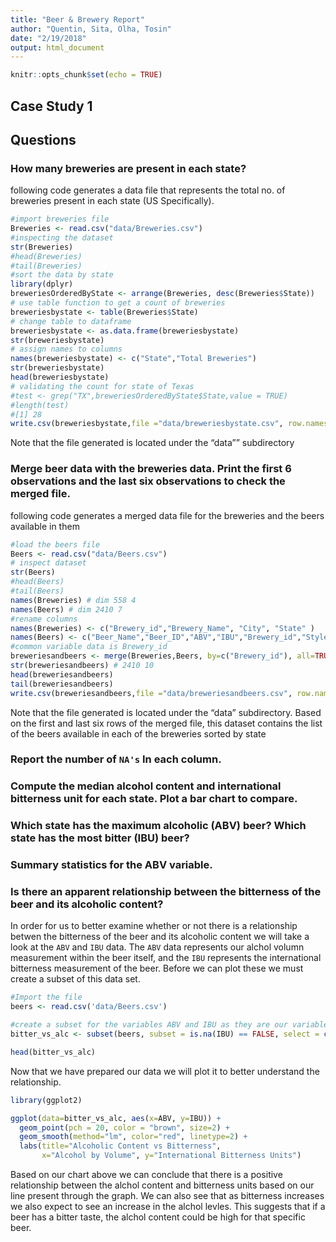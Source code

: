 ```yaml
---
title: "Beer & Brewery Report"
author: "Quentin, Sita, Olha, Tosin"
date: "2/19/2018"
output: html_document
---
```


```r
knitr::opts_chunk$set(echo = TRUE)
```

## Case Study 1

## Questions

### How many breweries are present in each state?
following code generates a data file that represents the total no. of breweries present in each state (US Specifically).
```r
#import breweries file
Breweries <- read.csv("data/Breweries.csv")
#inspecting the dataset
str(Breweries)
#head(Breweries)
#tail(Breweries)
#sort the data by state
library(dplyr)
breweriesOrderedByState <- arrange(Breweries, desc(Breweries$State))
# use table function to get a count of breweries
breweriesbystate <- table(Breweries$State)
# change table to dataframe
breweriesbystate <- as.data.frame(breweriesbystate)
str(breweriesbystate)
# assign names to columns
names(breweriesbystate) <- c("State","Total Breweries")
str(breweriesbystate)
head(breweriesbystate)
# validating the count for state of Texas
#test <- grep("TX",breweriesOrderedByState$State,value = TRUE)
#length(test)
#[1] 28
write.csv(breweriesbystate,file ="data/breweriesbystate.csv", row.names = FALSE, quote=FALSE)

```
Note that the file generated is located under the "data"" subdirectory

###  Merge beer data with the breweries data. Print the first 6 observations and the last six observations to check the merged file.

following code generates a merged data file for the breweries and the beers available in them

```r
#load the beers file
Beers <- read.csv("data/Beers.csv")
# inspect dataset
str(Beers)
#head(Beers)
#tail(Beers)
names(Breweries) # dim 558 4
names(Beers) # dim 2410 7
#rename columns
names(Breweries) <- c("Brewery_id","Brewery_Name", "City", "State" )
names(Beers) <- c("Beer_Name","Beer_ID","ABV","IBU","Brewery_id","Style","Ounces") 
#common variable data is Brewery_id
breweriesandbeers <- merge(Breweries,Beers, by=c("Brewery_id"), all=TRUE)
str(breweriesandbeers) # 2410 10
head(breweriesandbeers)
tail(breweriesandbeers)
write.csv(breweriesandbeers,file ="data/breweriesandbeers.csv", row.names = FALSE, quote=FALSE)

```
Note that the file generated is located under the "data" subdirectory. Based on the first and last six rows of the merged file, this dataset contains the list of the beers available in each of the breweries sorted by state

### Report the number of `NA's` In each column.






### Compute the median alcohol content and international bitterness unit for each state. Plot a bar chart to compare.







### Which state has the maximum alcoholic (ABV) beer? Which state has the most bitter (IBU) beer?







### Summary statistics for the ABV variable.








### Is there an apparent relationship between the bitterness of the beer and its alcoholic content?

In order for us to better examine whether or not there is a relationship betwen the bitterness of the beer and its alcoholic content we will take a look at
the `ABV` and `IBU` data. The `ABV` data represents our alchol volumn measurement within the beer itself, and the `IBU` represents the international bitterness
measurement of the beer. Before we can plot these we must create a subset of this data set.

```r

#Import the file
beers <- read.csv('data/Beers.csv')

#create a subset for the variables ABV and IBU as they are our variables fo interest
bitter_vs_alc <- subset(beers, subset = is.na(IBU) == FALSE, select = c(ABV, IBU))

head(bitter_vs_alc)
```


Now that we have prepared our data we will plot it to better understand the relationship.

```r
library(ggplot2)

ggplot(data=bitter_vs_alc, aes(x=ABV, y=IBU)) +
  geom_point(pch = 20, color = "brown", size=2) +
  geom_smooth(method="lm", color="red", linetype=2) +
  labs(title="Alcoholic Content vs Bitterness",
       x="Alcohol by Volume", y="International Bitterness Units")
```


Based on our chart above we can conclude that there is a positive relationship between the alchol content and bitterness units based on our line present through the graph. We can also see that as bitterness increases we also expect to see an increase in the alchol levles. This suggests that if a beer has a bitter taste, the alchol content could be high for that specific beer.
